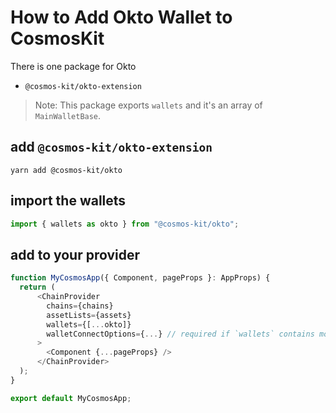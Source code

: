 # How to Add Okto Wallet to CosmosKit

There is one package for Okto

- `@cosmos-kit/okto-extension`

> Note: This package exports `wallets` and it's an array of `MainWalletBase`.

## add `@cosmos-kit/okto-extension`

```
yarn add @cosmos-kit/okto
```

## import the wallets

```js
import { wallets as okto } from "@cosmos-kit/okto";
```

## add to your provider

```js
function MyCosmosApp({ Component, pageProps }: AppProps) {
  return (
      <ChainProvider
        chains={chains}
        assetLists={assets}
        wallets={[...okto]}
        walletConnectOptions={...} // required if `wallets` contains mobile wallets
      >
        <Component {...pageProps} />
      </ChainProvider>
  );
}

export default MyCosmosApp;
```
